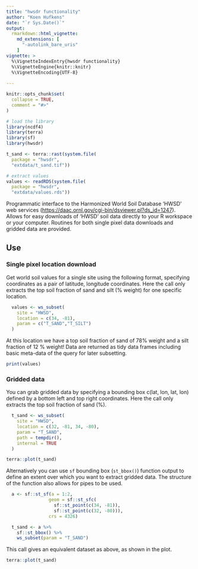 ```yaml
---
title: "hwsdr functionality"
author: "Koen Hufkens"
date: "`r Sys.Date()`"
output: 
  rmarkdown::html_vignette:
    md_extensions: [ 
      "-autolink_bare_uris" 
    ]
vignette: >
  %\VignetteIndexEntry{hwsdr functionality}
  %\VignetteEngine{knitr::knitr}
  %\VignetteEncoding{UTF-8}
  
---
```


```r
knitr::opts_chunk$set(
  collapse = TRUE,
  comment = "#>"
)

# load the library
library(ncdf4)
library(terra)
library(sf)
library(hwsdr)

t_sand <- terra::rast(system.file(
  package = "hwsdr",
  "extdata/t_sand.tif"))

# extract values
values <- readRDS(system.file(
  package = "hwsdr",
  "extdata/values.rds"))

```
Programmatic interface to the Harmonized World Soil Database 'HWSD' web services (<https://daac.ornl.gov/cgi-bin/dsviewer.pl?ds_id=1247>). Allows for easy downloads of 'HWSD' soil data directly to your R workspace or your computer. Routines for both single pixel data downloads and gridded data are provided.


## Use

### Single pixel location download

Get world soil values for a single site using the following format, specifying coordinates as a pair of latitude, longitude coordinates. Here the call only extracts the top soil fraction of sand and silt (% weight) for one specific location.

```r
  values <- ws_subset(
    site = "HWSD",
    location = c(34, -81),
    param = c("T_SAND","T_SILT")
  )
```

At this location we have a top soil fraction of sand of 78% weight and a silt fraction of 12 % weight! Data are returned as tidy data frames including basic meta-data of the query for later subsetting.

```r
print(values)
```

### Gridded data

You can grab gridded data by specifying a bounding box c(lat, lon, lat, lon) defined by a bottom left and top right coordinates. Here the call only extracts the top soil fraction of sand (%).

```r
  t_sand <- ws_subset(
    site = "HWSD",
    location = c(32, -81, 34, -80),
    param = "T_SAND",
    path = tempdir(),
    internal = TRUE
  )
```

```r
terra::plot(t_sand)
```

Alternatively you can use `sf` bounding box (`st_bbox()`) function output to define an extent over which you want to extract gridded data. The structure of the function also allows for pipes to be used.

```r
  a <- sf::st_sf(a = 1:2,
                geom = sf::st_sfc(
                  sf::st_point(c(34, -81)),
                  sf::st_point(c(32, -80))),
                crs = 4326)

  t_sand <- a %>%
    sf::st_bbox() %>%
    ws_subset(param = "T_SAND")
```

This call gives an equivalent dataset as above, as shown in the plot.

```r
terra::plot(t_sand)
```
